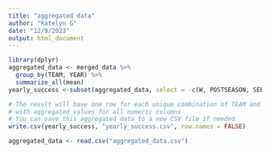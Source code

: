 ```yaml
---
title: "aggregated data"
author: "Katelyn G"
date: "12/9/2023"
output: html_document
---
```

```r
library(dplyr)
aggregated_data <- merged_data %>%
  group_by(TEAM, YEAR) %>%
  summarize_all(mean)
yearly_success <-subset(aggregated_data, select = -c(W, POSTSEASON, SEED, UNITID, STREET, CITY, STATE, ZIP, STFIP, NMCNTY, LOCALE, LAT, LON, CBSA, NMCBSA, CBSATYPE, CSA, NMCSA, NMNECTA, CD, SLDL, SLDU, SCHOOLYEAR, CNTY, NECTA))# You can use other aggregation functions like sum, median, etc.

# The result will have one row for each unique combination of TEAM and YEAR,
# with aggregated values for all numeric columns
# You can save this aggregated data to a new CSV file if needed
write.csv(yearly_success, "yearly_success.csv", row.names = FALSE)

```
```r
aggregated_data <- read.csv("aggregated_data.csv")
```

